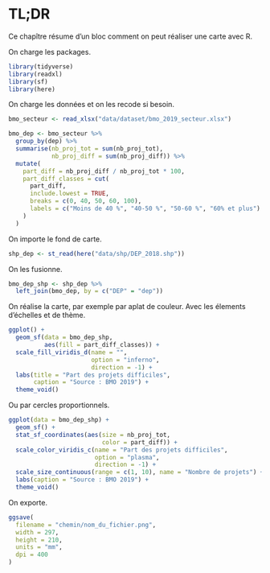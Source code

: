 
# TL;DR {-}

Ce chapître résume d'un bloc comment on peut réaliser une carte avec R.

On charge les packages.

```r
library(tidyverse)
library(readxl)
library(sf)
library(here)
```

On charge les données et on les recode si besoin.

```r
bmo_secteur <- read_xlsx("data/dataset/bmo_2019_secteur.xlsx")

bmo_dep <- bmo_secteur %>%
  group_by(dep) %>%
  summarise(nb_proj_tot = sum(nb_proj_tot),
            nb_proj_diff = sum(nb_proj_diff)) %>%
  mutate(
    part_diff = nb_proj_diff / nb_proj_tot * 100,
    part_diff_classes = cut(
      part_diff,
      include.lowest = TRUE,
      breaks = c(0, 40, 50, 60, 100),
      labels = c("Moins de 40 %", "40-50 %", "50-60 %", "60% et plus")
    )
  )
```

On importe le fond de carte.

```r
shp_dep <- st_read(here("data/shp/DEP_2018.shp"))
```

On les fusionne.

```r
bmo_dep_shp <- shp_dep %>%
  left_join(bmo_dep, by = c("DEP" = "dep"))
```

On réalise la carte, par exemple par aplat de couleur. Avec les élements d'échelles et de thème.

```r
ggplot() +
  geom_sf(data = bmo_dep_shp,
          aes(fill = part_diff_classes)) +
  scale_fill_viridis_d(name = "",
                       option = "inferno",
                       direction = -1) +
  labs(title = "Part des projets difficiles",
       caption = "Source : BMO 2019") +
  theme_void()
```

Ou par cercles proportionnels.

```r
ggplot(data = bmo_dep_shp) +
  geom_sf() +
  stat_sf_coordinates(aes(size = nb_proj_tot,
                          color = part_diff)) +
  scale_color_viridis_c(name = "Part des projets difficiles", 
                        option = "plasma",
                        direction = -1) +
  scale_size_continuous(range = c(1, 10), name = "Nombre de projets") +
  labs(caption = "Source : BMO 2019") +
  theme_void()
```

On exporte.

```r
ggsave(
  filename = "chemin/nom_du_fichier.png",
  width = 297,
  height = 210,
  units = "mm",
  dpi = 400
)
```
